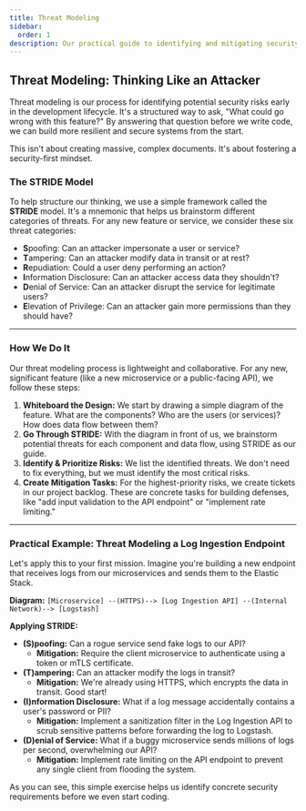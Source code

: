 ```yaml
---
title: Threat Modeling
sidebar:
  order: 1
description: Our practical guide to identifying and mitigating security risks before writing code.
---
```


## Threat Modeling: Thinking Like an Attacker

Threat modeling is our process for identifying potential security risks early in the development lifecycle. It's a structured way to ask, "What could go wrong with this feature?" By answering that question before we write code, we can build more resilient and secure systems from the start.

This isn't about creating massive, complex documents. It's about fostering a security-first mindset.

### The STRIDE Model

To help structure our thinking, we use a simple framework called the **STRIDE** model. It's a mnemonic that helps us brainstorm different categories of threats. For any new feature or service, we consider these six threat categories:

-   **S**poofing: Can an attacker impersonate a user or service?
-   **T**ampering: Can an attacker modify data in transit or at rest?
-   **R**epudiation: Could a user deny performing an action?
-   **I**nformation Disclosure: Can an attacker access data they shouldn't?
-   **D**enial of Service: Can an attacker disrupt the service for legitimate users?
-   **E**levation of Privilege: Can an attacker gain more permissions than they should have?

---

### How We Do It

Our threat modeling process is lightweight and collaborative. For any new, significant feature (like a new microservice or a public-facing API), we follow these steps:

1.  **Whiteboard the Design:** We start by drawing a simple diagram of the feature. What are the components? Who are the users (or services)? How does data flow between them?
2.  **Go Through STRIDE:** With the diagram in front of us, we brainstorm potential threats for each component and data flow, using STRIDE as our guide.
3.  **Identify & Prioritize Risks:** We list the identified threats. We don't need to fix everything, but we must identify the most critical risks.
4.  **Create Mitigation Tasks:** For the highest-priority risks, we create tickets in our project backlog. These are concrete tasks for building defenses, like "add input validation to the API endpoint" or "implement rate limiting."

---

### Practical Example: Threat Modeling a Log Ingestion Endpoint

Let's apply this to your first mission. Imagine you're building a new endpoint that receives logs from our microservices and sends them to the Elastic Stack.

**Diagram:**
`[Microservice] --(HTTPS)--> [Log Ingestion API] --(Internal Network)--> [Logstash]`

**Applying STRIDE:**

-   **(S)poofing:** Can a rogue service send fake logs to our API?
    -   **Mitigation:** Require the client microservice to authenticate using a token or mTLS certificate.
-   **(T)ampering:** Can an attacker modify the logs in transit?
    -   **Mitigation:** We're already using HTTPS, which encrypts the data in transit. Good start!
-   **(I)nformation Disclosure:** What if a log message accidentally contains a user's password or PII?
    -   **Mitigation:** Implement a sanitization filter in the Log Ingestion API to scrub sensitive patterns before forwarding the log to Logstash.
-   **(D)enial of Service:** What if a buggy microservice sends millions of logs per second, overwhelming our API?
    -   **Mitigation:** Implement rate limiting on the API endpoint to prevent any single client from flooding the system.

As you can see, this simple exercise helps us identify concrete security requirements before we even start coding.
